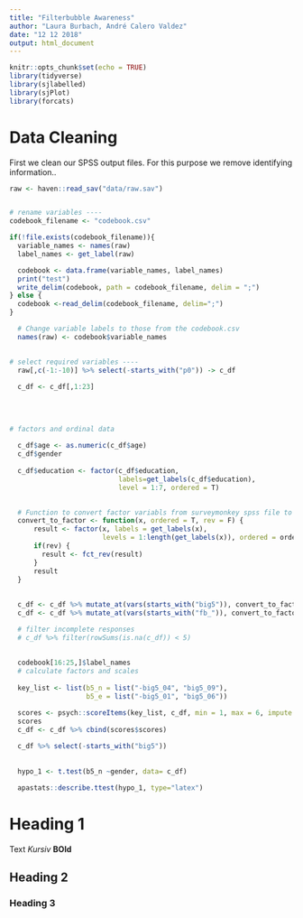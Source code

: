 ```yaml
---
title: "Filterbubble Awareness"
author: "Laura Burbach, André Calero Valdez"
date: "12 12 2018"
output: html_document
---
```


```r
knitr::opts_chunk$set(echo = TRUE)
library(tidyverse)
library(sjlabelled)
library(sjPlot)
library(forcats)
```

# Data Cleaning
First we clean our SPSS output files. For this purpose we remove identifying information..
```r
raw <- haven::read_sav("data/raw.sav")


# rename variables ---- 
codebook_filename <- "codebook.csv"

if(!file.exists(codebook_filename)){
  variable_names <- names(raw)
  label_names <- get_label(raw)

  codebook <- data.frame(variable_names, label_names)
  print("test")
  write_delim(codebook, path = codebook_filename, delim = ";")
} else {
  codebook <-read_delim(codebook_filename, delim=";")
}

  # Change variable labels to those from the codebook.csv
  names(raw) <- codebook$variable_names
  

# select required variables ----
  raw[,c(-1:-10)] %>% select(-starts_with("p0")) -> c_df
  
  c_df <- c_df[,1:23]
  
 
  
  
# factors and ordinal data
  
  c_df$age <- as.numeric(c_df$age)
  c_df$gender
 
  c_df$education <- factor(c_df$education, 
                           labels=get_labels(c_df$education), 
                           level = 1:7, ordered = T)

  
  # Function to convert factor variabls from surveymonkey spss file to usable factors
  convert_to_factor <- function(x, ordered = T, rev = F) {
      result <- factor(x, labels = get_labels(x), 
                       levels = 1:length(get_labels(x)), ordered = ordered )
      if(rev) {
        result <- fct_rev(result)
      }
      result
  }
  
  
  c_df <- c_df %>% mutate_at(vars(starts_with("big5")), convert_to_factor, rev = T )
  c_df <- c_df %>% mutate_at(vars(starts_with("fb_")), convert_to_factor, rev = T )

  # filter incomplete responses
  # c_df %>% filter(rowSums(is.na(c_df)) < 5)
  
  
  codebook[16:25,]$label_names
  # calculate factors and scales
  
  key_list <- list(b5_n = list("-big5_04", "big5_09"),
                   b5_e = list("-big5_01", "big5_06")) 

  scores <- psych::scoreItems(key_list, c_df, min = 1, max = 6, impute = "mean")  
  scores
  c_df <- c_df %>% cbind(scores$scores) 
  
  c_df %>% select(-starts_with("big5"))
  
  
  hypo_1 <- t.test(b5_n ~gender, data= c_df)

  apastats::describe.ttest(hypo_1, type="latex")  
```











# Heading 1
Text  *Kursiv* **BOld**

## Heading 2

### Heading 3





